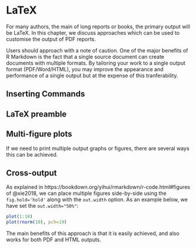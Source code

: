 # LaTeX

For many authors, the main  of long reports or books, the primary output will be LaTeX. In this chapter, we discuss approaches which can be used to customise the output of PDF reports.

Users should approach with a note of caution. One of the major benefits of R Markdown is the fact that a single source document can create documents with multiple formats. By tailoring your work to a single output format (PDF/Word/HTML), you may improve the appearance and performance of a single output but at the expense of this tranferability.

## Inserting Commands

## LaTeX preamble




## Multi-figure plots

If we need to print multiple output graphs or figures, there are several ways this can be achieved. 

## Cross-output

As explained in https://bookdown.org/yihui/rmarkdown/r-code.html#figures of @xie2018, we can place multiple figures side-by-side using the `fig.hold='hold'` along with the `out.width` option. As an example below, we have set the `out.width="50%"`:

```r
plot(1:10)
plot(rnorm(10), pch=19)
```

The main benefits of this approach is that it is easily achieved, and also works for both PDF and HTML outputs.
